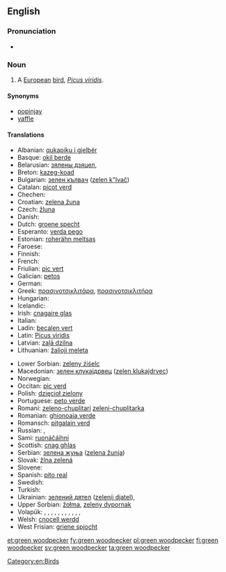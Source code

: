 {{wikipedia}}
==English==

===Pronunciation===
* {{a|US}} {{IPA|/ɡɹinˈwʊdpɛkə(ɹ)/}}

===Noun===
{{en-noun|head=[[green]] [[woodpecker]]}}

# A [[European]] [[bird]], ''[[Picus viridis]]''.

====Synonyms====
* [[popinjay]]
* [[yaffle]]

====Translations====
{{trans-top|''Picus viridis''}}
* Albanian: [[qukapiku i gjelbër]]
* Basque: [[okil berde]]
* Belarusian: [[зялены дзяцел]], {{t|be|жаўна|f|tr=žaŭná|sc=Cyrl}}
* Breton: [[kazeg-koad]]
* Bulgarian: [[зелен кълвач]] ([[zelen k"lvač]])
* Catalan: [[picot verd]]
* Chechen: {{tø|ce|баьццара хенакIур}}
* Croatian: [[zelena žuna]]
* Czech: [[žluna]]
* Danish: {{t-|da|grønspætte}}
* Dutch: [[groene specht]] {{m}}
* Esperanto: [[verda pego]]
* Estonian: [[roherähn meltsas]]
* Faroese: {{t-|fo|spónspæta}}
* Finnish: {{t+|fi|vihertikka}}
* French: {{t+|fr|pic vert|m}}
* Friulian: [[pic vert]]
* Galician: [[petos]]
* German: {{t+|de|Grünspecht|m}}
* Greek: [[πρασινοτσικλιτάρα]], [[πρασινοτσικλιτήρα]] '' ''
* Hungarian: {{t-|hu|zöld küllő}}
* Icelandic: {{t+|is|grænspæta}}
* Irish: [[cnagaire glas]]
* Italian: {{t+|it|picchio verde|m}}
* Ladin: [[becalen vert]]
* Latin: [[Picus viridis]] '' ''
* Latvian: [[zaļā dzilna]]
* Lithuanian: [[žalioji meleta]]
{{trans-mid}}
* Lower Sorbian: [[zeleny źiśelc]]
* Macedonian: [[зелен клукаjдрвец]] ([[zelen klukajdrvec]])
* Norwegian: {{t-|no|grønnspett}}
* Occitan: [[pic verd]]
* Polish: [[dzięcioł zielony]] '' ''
* Portuguese: [[peto verde]]
* Romani: [[zeleno-chuplitari]] {{m}} [[zeleni-chuplitarka]] {{f}}
* Romanian: [[ghionoaia verde]]
* Romansch: [[pitgalain verd]]
* Russian: {{t-|ru|зелёный дятел|m|tr=z'el'ónyj d'át'l}}, {{t|ru|желна|f|tr=želná|sc=Cyrl}}
* Sami: [[ruonáčáihni]]
* Scottish: [[cnag ghlas]]
* Serbian: [[зелена жуња]] ([[zelena žunja]])
* Slovak: [[žlna zelená]]
* Slovene: {{t+|sl|zelena žolna}}
* Spanish: [[pito real]] {{m}}
* Swedish: {{t+|sv|gröngöling}}
* Turkish: {{t+|tr|yeşil ağaçkakan}}
* Ukrainian: [[зелений дятел]] ([[zеlеnij djatеl]]), {{t|uk|жовна|f|tr=žovná|sc=Cyrl}}
* Upper Sorbian: [[žołma]], [[zeleny dypornak]]
* Volapük: {{qualifier|♂♀}} {{t-|vo|grünapikit}}, {{qualifier|♂}} {{t-|vo|grünahipikit}}, {{qualifier|♀}} {{t-|vo|grünajipikit}}, {{qualifier|♂♀ offspring, young}} {{t-|vo|grünapikitül}}, {{qualifier|♂ offspring}} {{t-|vo|grünahipikitül}}, {{qualifier|♀ offspring}} {{t-|vo|grünajipikitül}}, {{qualifier|♂♀}} {{t-|vo|pikit grünik}}, {{qualifier|♂}} {{t-|vo|hipikit grünik}}, {{qualifier|♀}} {{t-|vo|jipikit grünik}}, {{qualifier|♂♀ offspring, young}} {{t-|vo|pikitül grünik}}, {{qualifier|♂ offspring}} {{t-|vo|hipikitül grünik}}, {{qualifier|♀ offspring}} {{t-|vo|jipikitül grünik}}
* Welsh: [[cnocell werdd]]
* West Frisian: [[griene spjocht]]
{{trans-bottom}}

[[Category:en:Birds]]

[[et:green woodpecker]]
[[fy:green woodpecker]]
[[pl:green woodpecker]]
[[fi:green woodpecker]]
[[sv:green woodpecker]]
[[ta:green woodpecker]]